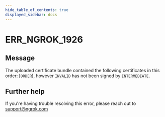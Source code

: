 ```yaml
---
hide_table_of_contents: true
displayed_sidebar: docs
---
```



# ERR_NGROK_1926

## Message

The uploaded certificate bundle contained the following certificates in this order: [`ORDER`], however `INVALID` has not been signed by `INTERMEDIATE`.

<ErrorDetails error="err_ngrok_1926" />

## Further help

If you're having trouble resolving this error, please reach out to [support@ngrok.com](mailto:support@ngrok.com?subject=Help%20with%20ERR_NGROK_1926)
